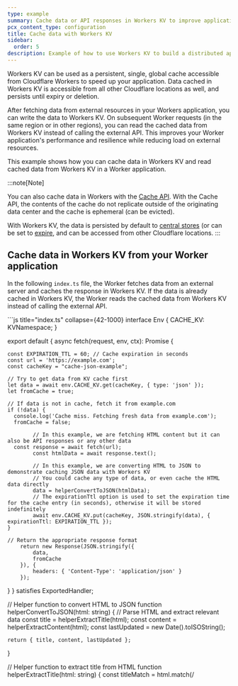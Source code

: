 ```yaml
---
type: example
summary: Cache data or API responses in Workers KV to improve application performance
pcx_content_type: configuration
title: Cache data with Workers KV
sidebar:
  order: 5
description: Example of how to use Workers KV to build a distributed application configuration store.
---
```



Workers KV can be used as a persistent, single, global cache accessible from Cloudflare Workers to speed up your application.
Data cached in Workers KV is accessible from all other Cloudflare locations as well, and persists until expiry or deletion.

After fetching data from external resources in your Workers application, you can write the data to Workers KV.
On subsequent Worker requests (in the same region or in other regions), you can read the cached data from Workers KV instead of calling the external API.
This improves your Worker application's performance and resilience while reducing load on external resources.

This example shows how you can cache data in Workers KV and read cached data from Workers KV in a Worker application.

:::note[Note]

You can also cache data in Workers with the [Cache API](/workers/runtime-apis/cache/). With the Cache API,
the contents of the cache do not replicate outside of the originating data center and the cache is ephemeral (can be evicted).

With Workers KV, the data is persisted by default to [central stores](/kv/concepts/how-kv-works/) (or can be set to [expire](/kv/api/write-key-value-pairs/#expiring-keys), and can be accessed from other Cloudflare locations.
:::

## Cache data in Workers KV from your Worker application

In the following `index.ts` file, the Worker fetches data from an external server and caches the response in Workers KV. If the data is already cached in Workers KV, the Worker reads the cached data from Workers KV instead of calling the external API.

<Tabs>
<TabItem label="index.ts">
```js title="index.ts" collapse={42-1000}
interface Env {
  CACHE_KV: KVNamespace;
}

export default {
  async fetch(request, env, ctx): Promise<Response> {

    const EXPIRATION_TTL = 60; // Cache expiration in seconds
    const url = 'https://example.com';
    const cacheKey = "cache-json-example";

    // Try to get data from KV cache first
    let data = await env.CACHE_KV.get(cacheKey, { type: 'json' });
    let fromCache = true;

    // If data is not in cache, fetch it from example.com
    if (!data) {
      console.log('Cache miss. Fetching fresh data from example.com');
      fromCache = false;

    		// In this example, we are fetching HTML content but it can also be API responses or any other data
      const response = await fetch(url);
    		const htmlData = await response.text();

    		// In this example, we are converting HTML to JSON to demonstrate caching JSON data with Workers KV
    		// You could cache any type of data, or even cache the HTML data directly
    		data = helperConvertToJSON(htmlData);
    		// The expirationTtl option is used to set the expiration time for the cache entry (in seconds), otherwise it will be stored indefinitely
    		await env.CACHE_KV.put(cacheKey, JSON.stringify(data), { expirationTtl: EXPIRATION_TTL });
    }

    // Return the appropriate response format
    	return new Response(JSON.stringify({
    		data,
    		fromCache
    	}), {
    		headers: { 'Content-Type': 'application/json' }
    	});

}
} satisfies ExportedHandler<Env>;

// Helper function to convert HTML to JSON
function helperConvertToJSON(html: string) {
// Parse HTML and extract relevant data
const title = helperExtractTitle(html);
const content = helperExtractContent(html);
const lastUpdated = new Date().toISOString();

    return { title, content, lastUpdated };

}

// Helper function to extract title from HTML
function helperExtractTitle(html: string) {
const titleMatch = html.match(/<title>(.\*?)<\/title>/i);
return titleMatch ? titleMatch[1] : 'No title found';
}

// Helper function to extract content from HTML
function helperExtractContent(html: string) {
const bodyMatch = html.match(/<body>(.\*?)<\/body>/is);
if (!bodyMatch) return 'No content found';

    // Strip HTML tags for a simple text representation
    const textContent = bodyMatch[1].replace(/<[^>]*>/g, ' ')
    	.replace(/\s+/g, ' ')
    	.trim();

    return textContent;

}

````
</TabItem>
<TabItem label="wrangler.jsonc">
```json
{
	"$schema": "node_modules/wrangler/config-schema.json",
	"name": "<ENTER_WORKER_NAME>",
	"main": "src/index.ts",
	"compatibility_date": "2025-03-03",
	"observability": {
		"enabled": true
	},
	"kv_namespaces": [
		{
			"binding": "CACHE_KV",
			"id": "<YOUR_BINDING_ID>"
		}
	]
}
````

</TabItem>
</Tabs>

This code snippet demonstrates how to read and update cached data in Workers KV from your Worker.
If the data is not in the Workers KV cache, the Worker fetches the data from an external server and caches it in Workers KV.

In this example, we convert HTML to JSON to demonstrate how to cache JSON data with Workers KV, but any type of data
can be cached in Workers KV. For instance, you could cache API responses, HTML content, or any other data that you want to persist across requests.

## Related resources

- [Rust support in Workers](/workers/languages/rust/).
- [Using KV in Workers](/kv/get-started/).

